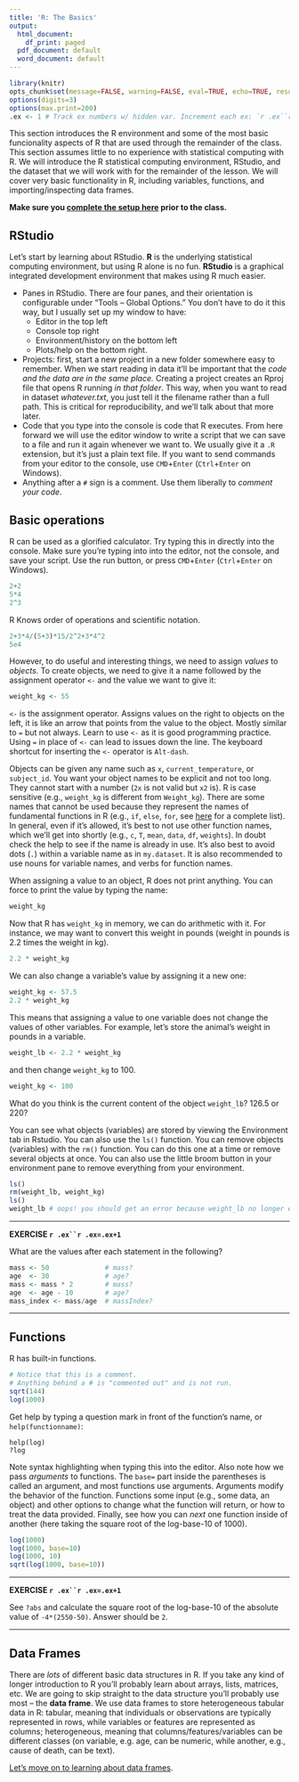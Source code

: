 ```yaml
---
title: 'R: The Basics'
output:
  html_document:
    df_print: paged
  pdf_document: default
  word_document: default
---
```


```r
library(knitr)
opts_chunk$set(message=FALSE, warning=FALSE, eval=TRUE, echo=TRUE, results="hide", cache=TRUE)
options(digits=3)
options(max.print=200)
.ex <- 1 # Track ex numbers w/ hidden var. Increment each ex: `r .ex``r .ex=.ex+1`
```

This section introduces the R environment and some of the most basic funcionality aspects of R that are used through the remainder of the class. This section assumes little to no experience with statistical computing with R. We will introduce the R statistical computing environment, RStudio, and the dataset that we will work with for the remainder of the lesson. We will cover very basic functionality in R, including variables, functions, and importing/inspecting data frames.

**Make sure you [complete the setup here](setup.html) prior to the class.**

## RStudio

Let's start by learning about RStudio. **R** is the underlying statistical computing environment, but using R alone is no fun. **RStudio** is a graphical integrated development environment that makes using R much easier.

- Panes in RStudio. There are four panes, and their orientation is configurable under "Tools -- Global Options." You don't have to do it this way, but I usually set up my window to have:
    - Editor in the top left
    - Console top right
    - Environment/history on the bottom left
    - Plots/help on the bottom right.  
- Projects: first, start a new project in a new folder somewhere easy to remember. When we start reading in data it'll be important that the _code and the data are in the same place._ Creating a project creates an Rproj file that opens R running _in that folder_. This way, when you want to read in dataset _whatever.txt_, you just tell it the filename rather than a full path. This is critical for reproducibility, and we'll talk about that more later.
- Code that you type into the console is code that R executes. From here forward we will use the editor window to write a script that we can save to a file and run it again whenever we want to. We usually give it a `.R` extension, but it's just a plain text file. If you want to send commands from your editor to the console, use `CMD`+`Enter` (`Ctrl`+`Enter` on Windows).
- Anything after a `#` sign is a comment. Use them liberally to *comment your code*.

## Basic operations

R can be used as a glorified calculator. Try typing this in directly into the console. Make sure you're typing into into the editor, not the console, and save your script. Use the run button, or press `CMD`+`Enter` (`Ctrl`+`Enter` on Windows).

```r
2+2
5*4
2^3
```

R Knows order of operations and scientific notation.

```r
2+3*4/(5+3)*15/2^2+3*4^2
5e4
```

However, to do useful and interesting things, we need to assign _values_ to _objects_. To create objects, we need to give it a name followed by the assignment operator `<-` and the value we want to give it:

```r
weight_kg <- 55
```

`<-` is the assignment operator. Assigns values on the right to objects on the left, it is like an arrow that points from the value to the object. Mostly similar to `=` but not always. Learn to use `<-` as it is good programming practice. Using `=` in place of `<-` can lead to issues down the line. The keyboard shortcut for inserting the `<-` operator is `Alt-dash`.

Objects can be given any name such as `x`, `current_temperature`, or `subject_id`. You want your object names to be explicit and not too long. They cannot start with a number (`2x` is not valid but `x2` is). R is case sensitive (e.g., `weight_kg` is different from `Weight_kg`). There are some names that cannot be used because they represent the names of fundamental functions in R (e.g., `if`, `else`, `for`, see [here](https://stat.ethz.ch/R-manual/R-devel/library/base/html/Reserved.html) for a complete list). In general, even if it's allowed, it's best to not use other function names, which we'll get into shortly (e.g., `c`, `T`, `mean`, `data`, `df`, `weights`). In doubt check the help to see if the name is already in use. It's also best to avoid dots (`.`) within a variable name as in `my.dataset`. It is also recommended to use nouns for variable names, and verbs for function names.

When assigning a value to an object, R does not print anything. You can force to print the value by typing the name:

```r
weight_kg
```

Now that R has `weight_kg` in memory, we can do arithmetic with it. For instance, we may want to convert this weight in pounds (weight in pounds is 2.2 times the weight in kg).

```r
2.2 * weight_kg
```

We can also change a variable's value by assigning it a new one:

```r
weight_kg <- 57.5
2.2 * weight_kg
```

This means that assigning a value to one variable does not change the values of other variables. For example, let's store the animal's weight in pounds in a variable.

```r
weight_lb <- 2.2 * weight_kg
```

and then change `weight_kg` to 100.

```r
weight_kg <- 100
```

What do you think is the current content of the object `weight_lb`? 126.5 or 220?

You can see what objects (variables) are stored by viewing the Environment tab in Rstudio. You can also use the `ls()` function. You can remove objects (variables) with the `rm()` function. You can do this one at a time or remove several objects at once. You can also use the little broom button in your environment pane to remove everything from your environment.

```r
ls()
rm(weight_lb, weight_kg)
ls()
weight_lb # oops! you should get an error because weight_lb no longer exists!
```

----

**EXERCISE `r .ex``r .ex=.ex+1`**

What are the values after each statement in the following?

```r
mass <- 50              # mass?
age  <- 30              # age?
mass <- mass * 2        # mass?
age  <- age - 10        # age?
mass_index <- mass/age  # massIndex?
```

----

## Functions

R has built-in functions.

```r
# Notice that this is a comment.
# Anything behind a # is "commented out" and is not run.
sqrt(144)
log(1000)
```

Get help by typing a question mark in front of the function's name, or `help(functionname)`:

```
help(log)
?log
```

Note syntax highlighting when typing this into the editor. Also note how we pass *arguments* to functions. The `base=` part inside the parentheses is called an argument, and most functions use arguments. Arguments modify the behavior of the function. Functions some input (e.g., some data, an object) and other options to change what the function will return, or how to treat the data provided. Finally, see how you can *next* one function inside of another (here taking the square root of the log-base-10 of 1000).

```r
log(1000)
log(1000, base=10)
log(1000, 10)
sqrt(log(1000, base=10))
```

----

**EXERCISE `r .ex``r .ex=.ex+1`**

See `?abs` and calculate the square root of the log-base-10 of the absolute value of `-4*(2550-50)`. Answer should be `2`.

----

## Data Frames

There are _lots_ of different basic data structures in R. If you take any kind of longer introduction to R you'll probably learn about arrays, lists, matrices, etc. We are going to skip straight to the data structure you'll probably use most -- the **data frame**. We use data frames to store heterogeneous tabular data in R: tabular, meaning that individuals or observations are typically represented in rows, while variables or features are represented as columns; heterogeneous, meaning that columns/features/variables can be different classes (on variable, e.g. age, can be numeric, while another, e.g., cause of death, can be text). 

[Let's move on to learning about data frames](r-dataframes.html).

